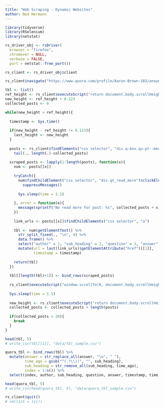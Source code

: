 ```yaml
---
title: "Web Scraping - Dynamic Websites"
author: Ned Hermann
---
```


```r
library(tidyverse)
library(RSelenium)
library(netstat)
```

```r
rs_driver_obj <- rsDriver(
  browser = "firefox",
  chromever = NULL,
  verbose = FALSE,
  port = netstat::free_port())

rs_client <- rs_driver_obj$client
```

```r
rs_client$navigate("https://www.quora.com/profile/Aaron-Brown-165/answers")
```

```r
tbl <- list()
ref_height <- rs_client$executeScript("return document.body.scrollHeight")[[1]]
new_height <- ref_height + 0.123
collected_posts <- 0
```

```r
while(new_height > ref_height){
  
  timestamp <- Sys.time()
  
  if(new_height - ref_height != 0.123){
    last_height <- new_height
  } 
  
  posts <- rs_client$findElements("css selector", "div.q-box.qu-pt--medium.qu-borderBottom") %>%
    tail(., length(.)-collected_posts)
  
  scraped_posts <- lapply(1:length(posts), function(x){
    num <- posts[[x]]
    
    tryCatch({
      num$findChildElement("css selector", "div.qt_read_more")$clickElement() %>%
        suppressMessages()
      
      Sys.sleep(time = 1.5)
      
    }, error = function(e){
      message(sprintf("No read more for post: %s", collected_posts + x))
    })
    
    link_urls <- posts[[x]]$findChildElements("css selector", "a")
    
    tbl <- num$getElementText() %>%
      str_split_fixed(., "\n", 4) %>%
      data.frame() %>%
      select("author" = 1, "sub_heading" = 2, "question" = 3, "answer" = 4) %>%
      mutate(url = last(link_urls)$getElementAttribute("href")[[1]],
             timestamp = timestamp)
    
    return(tbl)
  })
  
  tbl[[length(tbl)+1]] <- bind_rows(scraped_posts)
  
  rs_client$executeScript("window.scrollTo(0, document.body.scrollHeight);")
  
  Sys.sleep(time = 1.5)
  
  new_height <- rs_client$executeScript("return document.body.scrollHeight")[[1]]
  collected_posts <- collected_posts + length(posts)
  
  if(collected_posts > 20){
    break
  }
}

head(tbl, 5)
# write_csv(tbl[[1]], "data/tbl_sample.csv")
```

```r
quora_tbl <- bind_rows(tbl) %>%
  mutate(answer = str_replace_all(answer, "\n", " "),
         time_ago = gsub("^(.*\\))", "", sub_heading),
         sub_heading = str_remove_all(sub_heading, time_ago),
         index = 1:n()) %>%
  select(index, author, sub_heading, question, answer, timestamp, time_ago)

head(quora_tbl, 5)
# write_csv(head(quora_tbl, 5), "data/quora_tbl_sample.csv")
```

```r
rs_client$quit()
# rm(list = ls())
```


